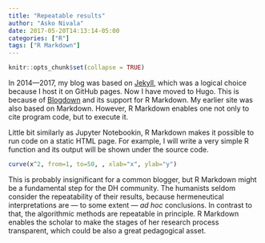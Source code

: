 ```yaml
---
title: "Repeatable results"
author: "Asko Nivala"
date: 2017-05-20T14:13:14-05:00
categories: ["R"]
tags: ["R Markdown"]
---
```


```r
knitr::opts_chunk$set(collapse = TRUE)
```

In 2014—2017, my blog was based on [Jekyll](http://jekyllrb.com), which was a logical choice because I host it on GitHub pages. Now I have moved to Hugo. This is because of [Blogdown](https://bookdown.org/yihui/blogdown/) and its support for R Markdown. My earlier site was also based on Markdown. However, R Markdown enables one not only to cite program code, but to execute it.

Little bit similarly as Jupyter Notebookin, R Markdown makes it possible to run code on a static HTML page. For example, I will write a very simple R function and its output will be shown under the source code.

```r
curve(x^2, from=1, to=50, , xlab="x", ylab="y")
```
This is probably insignificant for a common blogger, but R Markdown might be a fundamental step for the DH community. The humanists seldom consider the repeatability of their results, because hermeneutical interpretations are — to some extent — _ad hoc_ conclusions. In contrast to that, the algorithmic methods are repeatable in principle. R Markdown enables the scholar to make the stages of her research process transparent, which could be also a great pedagogical asset.